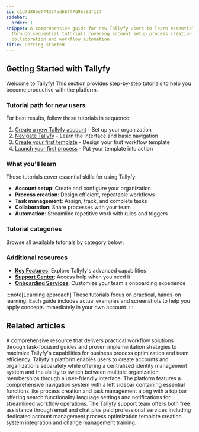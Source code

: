 ```yaml
---
id: c1d7d88bef74334ad66ff7d9b56df11f
sidebar:
  order: 1
snippet: A comprehensive guide for new Tallyfy users to learn essential platform functionalities
  through sequential tutorials covering account setup process creation task management
  collaboration and workflow automation.
title: Getting started
---
```


## Getting Started with Tallyfy

Welcome to Tallyfy! This section provides step-by-step tutorials to help you become productive with the platform.

### Tutorial path for new users

For best results, follow these tutorials in sequence:

1. [Create a new Tallyfy account](/products/pro/tutorials/how-can-i-create-a-new-tallyfy-account/) - Set up your organization
2. [Navigate Tallyfy](/products/pro/tutorials/navigate-tallyfy/) - Learn the interface and basic navigation
3. [Create your first template](/products/pro/tutorials/your-first-template/) - Design your first workflow template
4. [Launch your first process](/products/pro/tutorials/your-first-process/) - Put your template into action

### What you'll learn

These tutorials cover essential skills for using Tallyfy:

- **Account setup**: Create and configure your organization
- **Process creation**: Design efficient, repeatable workflows
- **Task management**: Assign, track, and complete tasks
- **Collaboration**: Share processes with your team
- **Automation**: Streamline repetitive work with rules and triggers

### Tutorial categories

Browse all available tutorials by category below:


<PageTree />

### Additional resources

- **[Key Features](/products/pro/tutorials/features/)**: Explore Tallyfy's advanced capabilities
- **[Support Center](/products/pro/miscellaneous/support/)**: Access help when you need it
- **[Onboarding Services](/products/pro/tutorials/how-to-create-a-custom-onboarding-snippet/)**: Customize your team's onboarding experience

:::note[Learning approach]
These tutorials focus on practical, hands-on learning. Each guide includes actual examples and screenshots to help you apply concepts immediately in your own account.
:::


## Related articles
<CardGrid>
<LinkTitleCard header="<b>Tutorials > How-to guides</b>" href="/products/pro/tutorials/how-to/" > A comprehensive resource that delivers practical workflow solutions through task-focused guides and proven implementation strategies to maximize Tallyfy's capabilities for business process optimization and team efficiency. </LinkTitleCard>
<LinkTitleCard header="<b>Tutorials > Create an organization</b>" href="/products/pro/tutorials/how-can-i-create-a-new-tallyfy-account/" > Tallyfy's platform enables users to create accounts and organizations separately while offering a centralized identity management system and the ability to switch between multiple organization memberships through a user-friendly interface. </LinkTitleCard>
<LinkTitleCard header="<b>Tutorials > Navigate Tallyfy</b>" href="/products/pro/tutorials/navigate-tallyfy/" > The platform features a comprehensive navigation system with a left sidebar containing essential functions like process creation and task management along with a top bar offering search functionality language settings and notifications for streamlined workflow operations. </LinkTitleCard>
<LinkTitleCard header="<b>Support > Contact Tallyfy support or engage in professional services</b>" href="/products/pro/miscellaneous/support/how-can-i-contact-tallyfys-support-team/" > The Tallyfy support team offers both free assistance through email and chat plus paid professional services including dedicated account management process optimization template creation system integration and change management training. </LinkTitleCard>
</CardGrid>